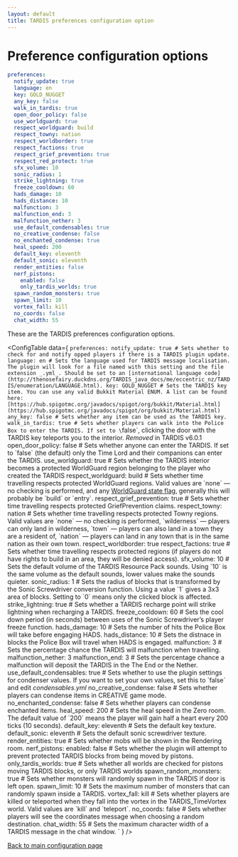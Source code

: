 ```yaml
---
layout: default
title: TARDIS preferences configuration option
---
```



# Preference configuration options

```yaml title="/plugins/TARDIS/config.yml"
preferences:
  notify_update: true
  language: en
  key: GOLD_NUGGET
  any_key: false
  walk_in_tardis: true
  open_door_policy: false
  use_worldguard: true
  respect_worldguard: build
  respect_towny: nation
  respect_worldborder: true
  respect_factions: true
  respect_grief_prevention: true
  respect_red_protect: true
  sfx_volume: 10
  sonic_radius: 1
  strike_lightning: true
  freeze_cooldown: 60
  hads_damage: 10
  hads_distance: 10
  malfunction: 3
  malfunction_end: 3
  malfunction_nether: 3
  use_default_condensables: true
  no_creative_condense: false
  no_enchanted_condense: true
  heal_speed: 200
  default_key: eleventh
  default_sonic: eleventh
  render_entities: false
  nerf_pistons:
    enabled: false
    only_tardis_worlds: true
  spawn_random_monsters: true
  spawn_limit: 10
  vortex_fall: kill
  no_coords: false
  chat_width: 55
```

These are the TARDIS preferences configuration options.

<ConfigTable data={
`preferences:
    notify_update: true # Sets whether to check for and notify opped players if there is a TARDIS plugin update.
    language: en # Sets the language used for TARDIS message localisation. The plugin will look for a file named with this setting and the file extension _.yml_. Should be set to an [international language code](http://thenosefairy.duckdns.org/TARDIS_java_docs/me/eccentric_nz/TARDIS/enumeration/LANGUAGE.html).
    key: GOLD_NUGGET # Sets the TARDIS key item. You can use any valid Bukkit Material ENUM. A list can be found here: [https://hub.spigotmc.org/javadocs/spigot/org/bukkit/Material.html](https://hub.spigotmc.org/javadocs/spigot/org/bukkit/Material.html)
    any_key: false # Sets whether any item can be used as the TARDIS key.
    walk_in_tardis: true # Sets whether players can walk into the Police Box to enter the TARDIS. If set to \`false\`, clicking the door with the TARDIS key teleports you to the interior. _Removed_ in TARDIS v6.0.1
    open_door_policy: false # Sets whether anyone can enter the TARDIS. If set to \`false\` (the default) only the Time Lord and their companions can enter the TARDIS.
    use_worldguard: true # Sets whether the TARDIS interior becomes a protected WorldGuard region belonging to the player who created the TARDIS
    respect_worldguard: build # Sets whether time travelling respects protected WorldGuard regions. Valid values are \`none\` — no checking is performed, and any [WorldGuard state flag](http://wiki.sk89q.com/wiki/WorldGuard/Regions/Flags), generally this will probably be \`build\` or \`entry\`.
    respect_grief_prevention: true # Sets whether time travelling respects protected GriefPrevention claims.
    respect_towny: nation # Sets whether time travelling respects protected Towny regions. Valid values are \`none\` — no checking is performed, \`wilderness\` — players can only land in wilderness, \`town\` — players can also land in a town they are a resident of, \`nation\` — players can land in any town that is in the same nation as their own town.
    respect_worldborder: true
    respect_factions: true # Sets whether time travelling respects protected regions (if players do not have rights to build in an area, they will be denied access).
    sfx_volume: 10 # Sets the default volume of the TARDIS Resource Pack sounds. Using \`10\` is the same volume as the default sounds, lower values make the sounds quieter.
    sonic_radius: 1 # Sets the radius of blocks that is transformed by the Sonic Screwdriver conversion function. Using a value \`1\` gives a 3x3 area of blocks. Setting to \`0\` means only the clicked block is affected.
    strike_lightning: true # Sets whether a TARDIS recharge point will strike lightning when recharging a TARDIS.
    freeze_cooldown: 60 # Sets the cool down period (in seconds) between uses of the Sonic Screwdriver&rsquo;s player freeze function.
    hads_damage: 10 # Sets the number of hits the Police Box will take before engaging HADS.
    hads_distance: 10 # Sets the distnace in blocks the Police Box will travel when HADS is engaged.
    malfunction: 3 # Sets the percentage chance the TARDIS will malfunction when travelling.
    malfunction_nether: 3
    malfunction_end: 3 # Sets the percentage chance a malfunction will deposit the TARDIS in the The End or the Nether.
    use_default_condensables: true # Sets whether to use the plugin settings for condenser values. If you want to set your own values, set this to \`false\` and edit _condensables.yml_
    no_creative_condense: false # Sets whether players can condense items in CREATIVE game mode.
    no_enchanted_condense: false # Sets whether players can condense enchanted items.
    heal_speed: 200 # Sets the heal speed in the Zero room. The default value of \`200\` means the player will gain half a heart every 200 ticks (10 seconds).
    default_key: eleventh # Sets the default key texture.
    default_sonic: eleventh # Sets the default sonic screwdriver texture.
    render_entities: true # Sets whether mobs will be shown in the Rendering room.
    nerf_pistons:
        enabled: false # Sets whether the plugin will attempt to prevent protected TARDIS blocks from being moved by pistons.
        only_tardis_worlds: true # Sets whether all worlds are checked for pistons moving TARDIS blocks, or only TARDIS worlds
    spawn_random_monsters: true # Sets whether monsters will randomly spawn in the TARDIS if door is left open.
    spawn_limit: 10 # Sets the maximum number of monsters that can randomly spawn inside a TARDIS.
    vortex_fall: kill # Sets whether players are killed or teleported when they fall into the vortex in the TARDIS_TimeVortex world. Valid values are \`kill\` and \`teleport\`.
    no_coords: false # Sets whether players will see the coordinates message when choosing a random destination.
    chat_width: 55 # Sets the maximum character width of a TARDIS message in the chat window.
`
} />

[Back to main configuration page](/category/plugin-configuration)
